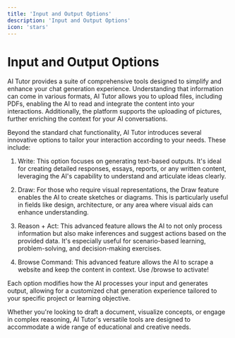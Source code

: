 ```yaml
---
title: 'Input and Output Options'
description: 'Input and Output Options'
icon: 'stars'
---
```


Input and Output Options
========================

AI Tutor provides a suite of comprehensive tools designed to simplify and enhance your chat generation experience. Understanding that information can come in various formats, AI Tutor allows you to upload files, including PDFs, enabling the AI to read and integrate the content into your interactions. Additionally, the platform supports the uploading of pictures, further enriching the context for your AI conversations.



Beyond the standard chat functionality, AI Tutor introduces several innovative options to tailor your interaction according to your needs. These include:

1.  Write: This option focuses on generating text-based outputs. It's ideal for creating detailed responses, essays, reports, or any written content, leveraging the AI's capability to understand and articulate ideas clearly.

2.  Draw: For those who require visual representations, the Draw feature enables the AI to create sketches or diagrams. This is particularly useful in fields like design, architecture, or any area where visual aids can enhance understanding.

3.  Reason + Act: This advanced feature allows the AI to not only process information but also make inferences and suggest actions based on the provided data. It's especially useful for scenario-based learning, problem-solving, and decision-making exercises.

4.  Browse Command: This advanced feature allows the AI to scrape a website and keep the content in context. Use /browse to activate!

Each option modifies how the AI processes your input and generates output, allowing for a customized chat generation experience tailored to your specific project or learning objective.


Whether you're looking to draft a document, visualize concepts, or engage in complex reasoning, AI Tutor's versatile tools are designed to accommodate a wide range of educational and creative needs.
